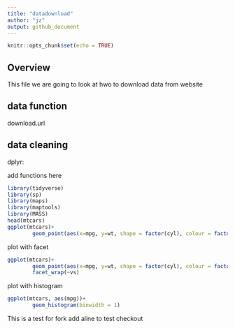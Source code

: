 ```yaml
---
title: "datadownload"
author: "jz"
output: github_document
---
```


```r
knitr::opts_chunk$set(echo = TRUE)
```

## Overview

This file we are going to look at hwo to download data from website

## data function

download.url

## data cleaning
dplyr:

add functions here

```r
library(tidyverse)
library(sp)
library(maps)
library(maptools)
library(MASS)
head(mtcars)
ggplot(mtcars)+
        geom_point(aes(x=mpg, y=wt, shape = factor(cyl), colour = factor(cyl)))
```
plot with facet
```r
ggplot(mtcars)+
        geom_point(aes(x=mpg, y=wt, shape = factor(cyl), colour = factor(cyl)))+
        facet_wrap(~vs)
```

plot with histogram
```r
ggplot(mtcars, aes(mpg))+
        geom_histogram(binwidth = 1)
```
This is a test for fork
add aline to test checkout
